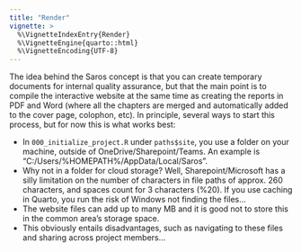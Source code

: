 ```yaml
---
title: "Render"
vignette: >
  %\VignetteIndexEntry{Render}
  %\VignetteEngine{quarto::html}
  %\VignetteEncoding{UTF-8}
---
```


The idea behind the Saros concept is that you can create temporary documents for internal quality assurance, but that the main point is to compile the interactive website at the same time as creating the reports in PDF and Word (where all the chapters are merged and automatically added to the cover page, colophon, etc). In principle, several ways to start this process, but for now this is what works best:

-   In `000_initialize_project.R` under `paths$site`, you use a folder on your machine, outside of OneDrive/Sharepoint/Teams. An example is "C:/Users/%HOMEPATH%/AppData/Local/Saros".
-   Why not in a folder for cloud storage? Well, Sharepoint/Microsoft has a silly limitation on the number of characters in file paths of approx. 260 characters, and spaces count for 3 characters (%20). If you use caching in Quarto, you run the risk of Windows not finding the files...
-   The website files can add up to many MB and it is good not to store this in the common area's storage space.
-   This obviously entails disadvantages, such as navigating to these files and sharing across project members...